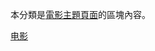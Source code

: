 {{Catnav|頁面分類|人类社会|生活|文化|电影}}
{{Catnav|頁面分類|人类社会|生活|娱乐|电影}}
{{Catnav|頁面分類|人类社会|文化|艺术|电影}}
{{Catnav|頁面分類|人类社会|文化|电影}}
{{Catnav|頁面分類|人类社会|文化|娱乐|电影}}
{{Catnav|頁面分類|人类社会|媒体|大眾媒體|电影}}
{{Catnav|頁面分類|人文學科|艺术|視覺藝術|电影}}
{{Catnav|頁面分類|人文學科|艺术|电影}}

本分類是[[Portal:電影|電影主題頁面]]的區塊內容。

[[Category:电影|]]